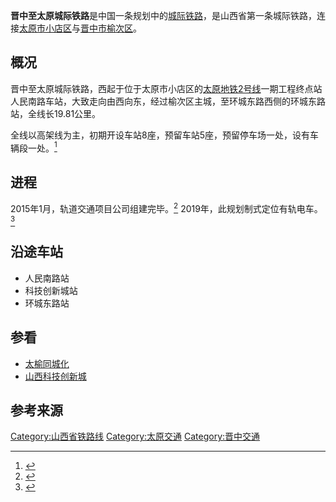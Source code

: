 {{refimprove|time=2015-01-28T08:23:46+00:00}}
'''晋中至太原城际铁路'''是中国一条规划中的[[城际铁路|城际铁路]]，是山西省第一条城际铁路，连接[[太原市|太原市]][[小店区|小店区]]与[[晋中市|晋中市]][[榆次区|榆次区]]。

== 概况 ==
晋中至太原城际铁路，西起于位于太原市小店区的[[太原地铁2号线|太原地铁2号线]]一期工程终点站人民南路车站，大致走向由西向东，经过榆次区主城，至环城东路西侧的环城东路站，全线长19.81公里。

全线以高架线为主，初期开设车站8座，预留车站5座，预留停车场一处，设有车辆段一处。<ref>{{Cite web |url=http://news.sina.com.cn/o/2014-08-28/042430755533.shtml |title=存档副本 |access-date=2015-01-28 |archive-date=2019-06-07 |archive-url=https://web.archive.org/web/20190607081853/http://news.sina.com.cn/o/2014-08-28/042430755533.shtml |dead-url=no }}</ref>

== 进程 ==
2015年1月，轨道交通项目公司组建完毕。<ref>{{Cite web |url=http://shanxi.house.sina.com.cn/news/2015-01-29/07345966347463228183711.shtml |title=存档副本 |access-date=2015-02-11 |archive-date=2016-03-04 |archive-url=https://web.archive.org/web/20160304105955/http://shanxi.house.sina.com.cn/news/2015-01-29/07345966347463228183711.shtml |dead-url=no }}</ref>
2019年，此规划制式定位有轨电车。<ref>{{Cite web |url=http://fgw.shanxi.gov.cn/fggz/wngz/jtfz/201904/t20190402_117433.shtml |title=晋中将建有轨电车连接太原 |access-date=2019-09-05 |archive-date=2020-12-04 |archive-url=http://www.freezepage.com/1607066805HFHOCCKJEH |dead-url=yes }}</ref>

== 沿途车站 ==
* 人民南路站
* 科技创新城站
* 环城东路站

== 参看 ==
*[[太榆同城化|太榆同城化]]
*[[山西科技创新城|山西科技创新城]]

== 参考来源 ==
<references/>

{{中华人民共和国的市郊铁路}}
{{太原公共交通}}
[[Category:山西省铁路线|Category:山西省铁路线]]
[[Category:太原交通|Category:太原交通]]
[[Category:晋中交通|Category:晋中交通]]